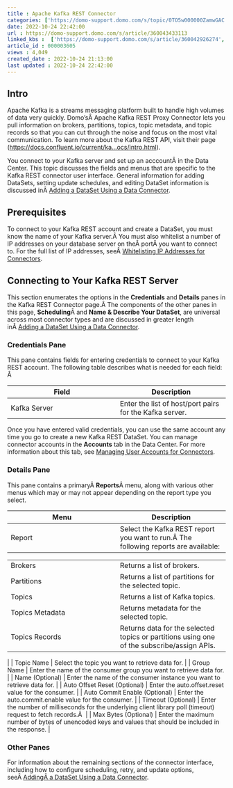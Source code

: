 ```yaml
---
title : Apache Kafka REST Connector
categories: ['https://domo-support.domo.com/s/topic/0TO5w000000ZamwGAC']
date: 2022-10-24 22:42:00
url : https://domo-support.domo.com/s/article/360043433113
linked_kbs :  ['https://domo-support.domo.com/s/article/360042926274', 'https://domo-support.domo.com/s/knowledge-base', 'https://domo-support.domo.com/s/article/360042925494', 'https://domo-support.domo.com/s/article/360043429953', 'https://domo-support.domo.com/s/article/360043433113', 'https://domo-support.domo.com/s/article/360042926054', 'https://domo-support.domo.com/s/article/360043429933', 'https://domo-support.domo.com/s/article/360043429693', 'https://domo-support.domo.com/s/topic/0TO5w000000ZamwGAC', 'https://domo-support.domo.com/s/article/360043630093', 'https://domo-support.domo.com/s/article/360043429913']
article_id : 000003605
views : 4,049
created_date : 2022-10-24 21:13:00
last updated : 2022-10-24 22:42:00
---
```




Intro
-----


Apache Kafka is a streams messaging platform built to handle high volumes of data very quickly. Domo'sÂ Apache Kafka REST Proxy Connector lets you pull information on brokers, partitions, topics, topic metadata, and topic records so that you can cut through the noise and focus on the most vital communication. To learn more about the Kafka REST API, visit their page ([https://docs.confluent.io/current/ka...ocs/intro.html](https://docs.confluent.io/current/kafka-rest/docs/intro.html "https://docs.confluent.io/current/kafka-rest/docs/intro.html")).


You connect to your Kafka server and set up an acccountÂ in the Data Center. This topic discusses the fields and menus that are specific to the Kafka REST connector user interface. General information for adding DataSets, setting update schedules, and editing DataSet information is discussed inÂ [Adding a DataSet Using a Data Connector](..\adding_a_dataset_using_a_connector\index.html "Adding a DataSet Using a Data Connector").


Prerequisites
-------------


To connect to your Kafka REST account and create a DataSet, you must know the name of your Kafka server.Â You must also whitelist a number of IP addresses on your database server on theÂ portÂ you want to connect to. For the full list of IP addresses, seeÂ [Whitelisting IP Addresses for Connectors](..\allowlisting_ip_addresses_for_connectors__federated_adapters\index.html "Whitelisting IP Addresses for Connectors").


Connecting to Your Kafka REST Server
------------------------------------


This section enumerates the options in the **Credentials** and **Details** panes in the Kafka REST Connector page.Â The components of the other panes in this page, **Scheduling**Â and **Name & Describe Your DataSet**, are universal across most connector types and are discussed in greater length inÂ [Adding a DataSet Using a Data Connector](..\adding_a_dataset_using_a_connector\index.html "Adding a DataSet Using a Data Connector").


### Credentials Pane


This pane contains fields for entering credentials to connect to your Kafka REST account. The following table describes what is needed for each field: Â 




| Field | Description |
| --- | --- |
| Kafka Server | Enter the list of host/port pairs for the Kafka server. |


Once you have entered valid credentials, you can use the same account any time you go to create a new Kafka REST DataSet. You can manage connector accounts in the **Accounts** tab in the Data Center. For more information about this tab, see [Managing User Accounts for Connectors](..\managing_user_accounts_for_connectors\index.html "Managing User Accounts for Connectors").


### Details Pane


This pane contains a primaryÂ **Reports**Â menu, along with various other menus which may or may not appear depending on the report type you select.




| Menu | Description |
| --- | --- |
| Report | Select the Kafka REST report you want to run.Â The following reports are available:

|  |  |
| --- | --- |
| Brokers | Returns a list of brokers. |
| Partitions | Returns a list of partitions for the selected topic. |
| Topics | Returns a list of Kafka topics. |
| Topics Metadata | Returns metadata for the selected topic. |
| Topics Records | Returns data for the selected topics or partitions using one of the subscribe/assign APIs. |

 |
| Topic Name | Select the topic you want to retrieve data for. |
| Group Name | Enter the name of the consumer group you want to retrieve data for. |
| Name (Optional) | Enter the name of the consumer instance you want to retrieve data for. |
| Auto Offset Reset (Optional) | Enter the auto.offset.reset value for the consumer. |
| Auto Commit Enable (Optional) | Enter the auto.commit.enable value for the consumer. |
| Timeout (Optional) | Enter the number of milliseconds for the underlying client library poll (timeout) request to fetch records.Â  |
| Max Bytes (Optional) | Enter the maximum number of bytes of unencoded keys and values that should be included in the response. |


### Other Panes


For information about the remaining sections of the connector interface, including how to configure scheduling, retry, and update options, seeÂ [AddingÂ a DataSet Using a Data Connector](..\adding_a_dataset_using_a_connector\index.html "Adding a DataSet Using a Data Connector").